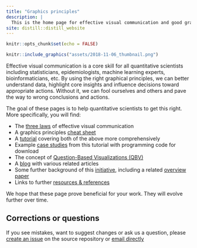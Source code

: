 ```yaml
---
title: "Graphics principles"
description: |
  This is the home page for effective visual communication and good graphical principles for quantitative scientists.  
site: distill::distill_website
---
```


```r
knitr::opts_chunk$set(echo = FALSE)
```

```r
knitr::include_graphics("assets/2018-11-06_thumbnail.png")
```

Effective visual communication is a core skill for all quantitative scientists including statisticians, epidemiologists, machine learning experts, bioinformaticians, etc. By using the right graphical principles, we can better understand data, highlight core insights and influence decisions toward appropriate actions. Without it, we can fool ourselves and others and pave the way to wrong conclusions and actions. 

The goal of these pages is to help quantitative scientists to get this right.
More specifically, you will find:

*	The [three laws](threelaws.html) of effective visual communication
*	A graphics principles [cheat sheet](cheatsheet.html)
*	A [tutorial](tutorial.html) covering both of the above more comprehensively
*	Example [case studies](https://graphicsprinciples.github.io/tutorial-case-studies) from this tutorial with programming code for download
*	The concept of [Question-Based Visualizations (QBV)](qbv.html)
*	A [blog](https://graphicsprinciples.github.io/gallery/) with various related articles
*	Some further background of this [initiative](initiative.html), including a related [overview paper](https://onlinelibrary.wiley.com/doi/full/10.1002/pst.1912)
*	Links to further [resources & references](resources.html)

We hope that these page prove beneficial for your work. They will evolve further over time.

## Corrections or questions {.appendix}

If you see mistakes, want to suggest changes or ask us a question, please [create an issue](https://github.com/GraphicsPrinciples/GraphicsPrinciples.github.io/issues) on the source repository or [email directly](mailto:bailliem@gmail.com)

